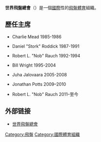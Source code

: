 {{Infobox Organization
| name =世界飛盤總會
| original_name = {{lang|en|World Flying Disc Federation}}
| image = 
| size = 100px
| caption = 
| motto = 
| formation = 1985年
| headquarter = 
| type = 體育運動
| leader_title=主席
| leader_name = Robert Rauch 
| membership = 65個會員協會
| web = http://www.wfdf.org/
}}

'''世界飛盤總會'''（{{lang-en|World Flying Disc Federation，'''WFDF'''}}）是一個[[國際|國際]]性的[[飛盤|飛盤]][[體育|體育]]組織。

==歷任主席==
*{{flagicon|GBR}}Charlie Mead 1985-1986
*{{flagicon|USA}}Daniel "Stork" Roddick 1987-1991
*{{flagicon|USA}}Robert L. "Nob" Rauch 1992-1994
*{{flagicon|USA}}Bill Wright 1995-2004
*{{flagicon|GBR}}Juha Jalovaara 2005-2008
*{{flagicon|AUS}}Jonathan Potts 2009–2010
*{{flagicon|USA}}Robert L. "Nob" Rauch 2011–至今

== 外部链接 ==
* [http://www.wfdf.org/ 世界飛盤總會] {{Wayback|url=http://www.wfdf.org/ |date=20201130210936 }}

[[Category:飛盤|Category:飛盤]]
[[Category:國際體育組織|Category:國際體育組織]]
